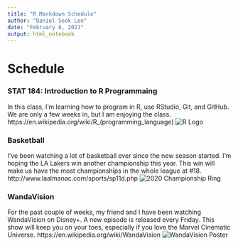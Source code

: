 ```yaml
---
title: "R Markdown Schedule"
author: "Daniel Seok Lee"
date: "February 8, 2021"
output: html_notebook
---
```


# Schedule


### STAT 184: Introduction to R Programmaing

In this class, I'm learning how to program in R, use RStudio, Git, and GitHub. We are only a few weeks in, but I am enjoying the class.
https://en.wikipedia.org/wiki/R_(programming_language)
![R Logo](https://upload.wikimedia.org/wikipedia/commons/thumb/1/1b/R_logo.svg/100px-R_logo.svg.png)


### Basketball

I've been watching a lot of basketball ever since the new season started. I'm hoping the LA Lakers win another championship this year. This win will make us have the most championships in the whole league at #18.
http://www.laalmanac.com/sports/sp11d.php
![2020 Championship Ring](https://robbreport.com/wp-content/uploads/2020/12/lakers01.jpg?w=500)

### WandaVision

For the past couple of weeks, my friend and I have been watching WandaVision on Disney+. A new episode is released every Friday. This show will keep you on your toes, especially if you love the Marvel Cinematic Universe.
https://en.wikipedia.org/wiki/WandaVision
![WandaVision Poster](https://hips.hearstapps.com/hmg-prod.s3.amazonaws.com/images/wandavision-poster-1600668936.jpg?)